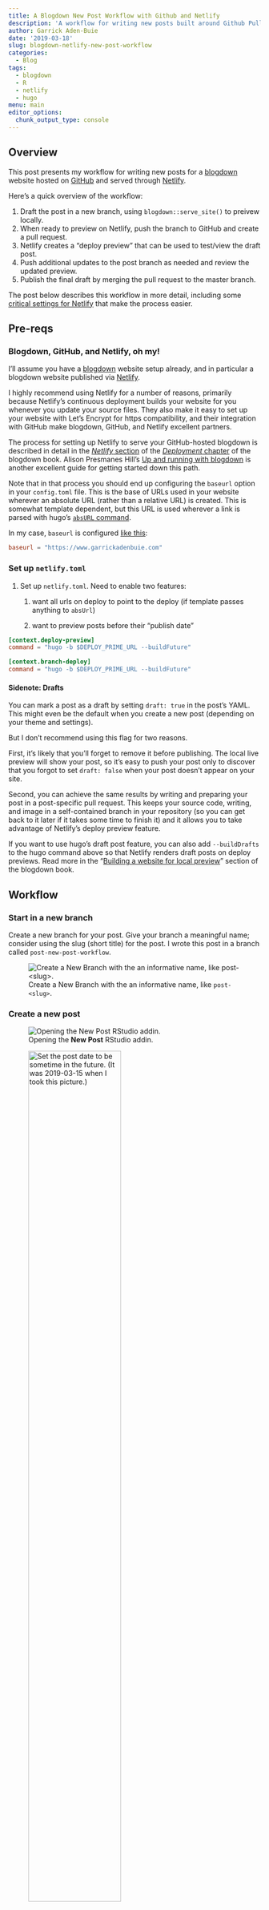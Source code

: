 ```yaml
---
title: A Blogdown New Post Workflow with Github and Netlify
description: 'A workflow for writing new posts built around Github Pull Requests and Netlify deploy previews.'
author: Garrick Aden-Buie
date: '2019-03-18'
slug: blogdown-netlify-new-post-workflow
categories:
  - Blog
tags:
  - blogdown
  - R
  - netlify
  - hugo
menu: main
editor_options: 
  chunk_output_type: console
---
```


<!-- Links -->
[netlify-hugo-future-previews]: https://www.jerriepelser.com/blog/netlify-hugo-future-previews
[blogdown-local-preview]: https://bookdown.org/yihui/blogdown/local-preview.html
[blogdown]: https://bookdown.org/yihui/blogdown
[blogdown-metadata]: https://bookdown.org/yihui/blogdown/content.html#yaml-metadata
[blogdown-netlify]: https://bookdown.org/yihui/blogdown/netlify.html
[blogdown-deployment]: https://bookdown.org/yihui/blogdown/deployment.html
[apreshill-blogdown]: https://alison.rbind.io/post/up-and-running-with-blogdown/
[github]: https://github.com
[netlify]: https://netlify.com
[hugo-absurl]: https://gohugo.io/functions/absurl/

## Overview

This post presents my workflow for writing new posts for a [[blogdown]]{.pkg} website hosted on [GitHub] and served through [Netlify].

Here's a quick overview of the workflow:

1. Draft the post in a new branch, using `blogdown::serve_site()` to preivew locally.
1. When ready to preview on Netlify, push the branch to GitHub and create a pull request.
1. Netlify creates a "deploy preview" that can be used to test/view the draft post.
1. Push additional updates to the post branch as needed and review the updated preview.
1. Publish the final draft by merging the pull request to the master branch.

The post below describes this workflow in more detail, including some [critical settings for Netlify](#netlify-toml) that make the process easier.

## Pre-reqs

### Blogdown, GitHub, and Netlify, oh my! {#bgn}

I'll assume you have a [[blogdown]]{.pkg} website setup already, and in particular a blogdown website published via [Netlify].

I highly recommend using Netlify for a number of reasons, primarily because Netlify's continuous deployment builds your website for you whenever you update your source files.
They also make it easy to set up your website with Let's Encrypt for https compatibility, and their integration with GitHub make blogdown, GitHub, and Netlify excellent partners.

The process for setting up Netlify to serve your GitHub-hosted blogdown is described in detail in the [_Netlify_ section][blogdown-netlify] of the [_Deployment_ chapter][blogdown-deployment] of the blogdown book.
Alison Presmanes Hill's [Up and running with blogdown][apreshill-blogdown] is another excellent guide for getting started down this path.

Note that in that process you should end up configuring the `baseurl` option in your `config.toml` file.
This is the base of URLs used in your website wherever an absolute URL (rather than a relative URL) is created.
This is somewhat template dependent, but this URL is used wherever a link is parsed with hugo's [`absURL` command][hugo-absurl].

In my case, `baseurl` is configured [like this](https://github.com/gadenbuie/garrickadenbuie-com/blob/master/config.toml):

```toml
baseurl = "https://www.garrickadenbuie.com"
```
   
### Set up `netlify.toml` {#netlify-toml}
   
1. Set up `netlify.toml`. Need to enable two features:

    1. want all urls on deploy to point to the deploy (if template passes anything to `absUrl`)
    
    1. want to preview posts before their "publish date"
   
 
```toml
[context.deploy-preview]
command = "hugo -b $DEPLOY_PRIME_URL --buildFuture"

[context.branch-deploy]
command = "hugo -b $DEPLOY_PRIME_URL --buildFuture"
```

#### Sidenote: Drafts

You can mark a post as a draft by setting `draft: true` in the post's YAML.
This might even be the default when you create a new post (depending on your theme and settings).

But I don't recommend using this flag for two reasons.

First, it's likely that you'll forget to remove it before publishing.
The local live preview will show your post, so it's easy to push your post only to discover that you forgot to set `draft: false` when your post doesn't appear on your site.

Second, you can achieve the same results by writing and preparing your post in a post-specific pull request.
This keeps your source code, writing, and image in a self-contained branch in your repository (so you can get back to it later if it takes some time to finish it) and it allows you to take advantage of Netlify's deploy preview feature.

If you want to use hugo's draft post feature, you can also add `--buildDrafts` to the hugo command above so that Netlify renders draft posts on deploy previews.
Read more in the "[Building a website for local preview][blogdown-local-preview]" section of the blogdown book.

## Workflow

### Start in a new branch

Create a new branch for your post. 
Give your branch a meaningful name; consider using the slug (short title) for the post.
I wrote this post in a branch called `post-new-post-workflow`.

![Create a New Branch with the an informative name, like `post-<slug>`.](new-branch.png){.center}

### Create a new post

![Opening the <strong>New Post</strong> RStudio addin.](new-post_dropdown_crop.png){.center}

![Set the post date to be sometime in the future. (It was 2019-03-15 when I took this picture.)](new-post_choose-future-date_crop.png){.center width=66%}

You can also use `publishDate`.
If set, the post will not be rendered until on or after the `publishDate`, but once published the post will appear to have been written on `date` (although this depends on the settings of your hugo theme).

![Fill out the rest of your post information.](new-post_addin-ready_crop.png){.center width=66%}

Write your post draft, previewing as you write with `blogdown::serve_site()`.

### Commit and Push

Commit your draft and push to GitHub. Create a Pull Request from the branch you created.

![Your deploy preview is ready on Netlify!](netlify-pr-preview-complete.png){.center}

When you do you'll see a yellow dot next to the most recent commit.
When it turns into a green checkmark, your preview is ready.
Click on the checkmark and then click on _Details_.
this will take you to a preview of your website at a url like `https://deploy-preview-<pr#>--<website-name>.netlify.com/`

This site works exactly like it will when fully deployed, except for the two details that we changed above in [`netlify.toml`](#netlify-toml):

* Internal links produced by Hugo will point to `deploy-preview-NN...netlify.com` rather than your `baseurl` address.

* Future posts (and draft posts, if enabled) will be rendered as well.